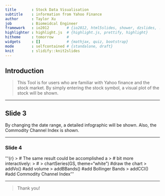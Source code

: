 ```yaml
---
title       : Stock Data Visualisation
subtitle    : information from Yahoo Finance
author      : Taylor Xu 
job         : Biomeidcal Engineer
framework   : io2012        # {io2012, html5slides, shower, dzslides, ...}
highlighter : highlight.js  # {highlight.js, prettify, highlight}
hitheme     : tomorrow      # 
widgets     : []            # {mathjax, quiz, bootstrap}
mode        : selfcontained # {standalone, draft}
knit        : slidify::knit2slides
---
```

## Introduction

> This Tool is for users who are familiar with Yahoo finance and the stock market.
> By simply entering the stock symbol, a visual plot of the stock will be shown.

---

## Slide 3

By changing the date range, a detailed infographic will be shown.
Also, the Commodity Channel Index is shown.

---

### Slide 4

'''{r}
> # The same result could be accomplished a 
> # bit more interactively: 
> # 
> chartSeries(GS, theme="white") #draw the chart 
> addVo() #add volume 
> addBBands() #add Bollinger Bands 
> addCCI() #add Commodity Channel Index
'''

---


> Thank you!


